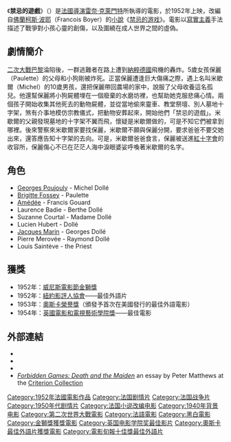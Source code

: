 {{missing information|制作、评价|time=2019-03-27T12:43:54+00:00}}
{{refimprove|time=2019-03-27T12:43:54+00:00}}
{{NoteTA
|G1=Movie
|G2=Show
}}
{{About|法国电影|[[ALI_PROJECT|ALI PROJECT]]的单曲|被禁止的游戏 (单曲)}}
{{Infobox_Film
| name           = 禁忌的遊戲
| image          = Jeux_interdits.jpg
| caption        =
| imdb_id        = 0043686
| director       = [[雷奈·克萊門特|雷奈·克萊門特]]
| writer         = [[Jean_Aurenche|Jean Aurenche]] <br>Pierre Bost<br>François Boyer
| starring       = [[Georges_Poujouly|Georges Poujouly]]<br>[[Brigitte_Fossey|Brigitte Fossey]]<br>[[Amédée|Amédée]]
| producer       = [[Robert_Dorfmann|Robert Dorfmann]]
| music          = [[Narciso_Yepes|Narciso Yepes]]
| cinematography = [[Robert_Juillard|Robert Juillard]]
| studio         = Silver Films
| distributor    =
| released       = {{flagicon|France}} 1952年5月9日 <br>{{flagicon|USA}} 1952年12月8日
| runtime        = 86 分钟
| amg_id         = 1:18162
| language       = [[法語|法語]]
| cn_name       = 禁忌游戏
| hk_name       = 禁止的遊戲
| tw_name       = 禁忌的遊戲
}}
《'''禁忌的遊戲'''》（{{lang-fr|Jeux interdits}}）是[[法國|法國]][[導演|導演]][[雷奈·克萊門特|雷奈·克萊門特]]所執導的電影，於1952年上映，改編自[[佛蘭柯斯·波耶|佛蘭柯斯·波耶]]（Francois Boyer）的[[小說|小說]]《[[禁忌的游戏_(小说)|禁忌的游戏]]》。電影以[[寫實主義|寫實主義]]手法描述了戰爭對小孩心靈的創傷，以及圍繞在成人世界之間的虛偽。

==劇情簡介==
[[二次大戰|二次大戰]][[巴黎|巴黎]]淪陷後，一群逃難者在路上遭到[[納粹德國|納粹德國]]飛機的轟炸。5歲女孩保麗（Paulette）的父母和小狗剛被炸死。正當保麗遭逢巨大傷痛之際，遇上名叫米歇爾（Michel）的10歲男孩，還把保麗帶回農場的家中，說服了父母收養這名孤兒。他還幫保麗將小狗屍體埋在一個廢棄的水磨坊裡，也幫助她克服悲痛心情。兩個孩子開始收集其他死去的動物屍體，並從當地偷來靈車、教堂祭壇、別人墓地十字架，煞有介事地模仿宗教儀式，把動物安葬起來，開始他們「禁忌的遊戲」。米歇爾的父親發現墓地的十字架不翼而飛，懷疑是米歇爾做的，可是不知它們被拿到哪裡。後來警察來米歇爾家要找保麗，米歇爾不願與保麗分開，要求爸爸不要交她出來，還答應告知十字架的去向。可是，米歇爾爸爸食言，保麗被送進[[紅十字會|紅十字會]]的收容所，保麗傷心不已在茫茫人海中淚眼婆娑呼喚著米歇爾的名字。

==角色==
* [[Georges_Poujouly|Georges Poujouly]] - Michel Dollé
* [[Brigitte_Fossey|Brigitte Fossey]] - Paulette
* [[Philippe_de_Chérisey|Amédée]] - Francis Gouard
* Laurence Badie - Berthe Dollé
* Suzanne Courtal - Madame Dollé
* Lucien Hubert - Dollé
* [[Jacques_Marin|Jacques Marin]] - Georges Dollé
* Pierre Merovée - Raymond Dollé
* Louis Saintève - the Priest

==獲獎==
* 1952年：[[金獅獎_(威尼斯電影節)|威尼斯電影節金獅獎]]
* 1952年：[[紐約影評人協會|紐約影評人協會]]——最佳外語片
* 1953年：[[奧斯卡榮譽獎|奧斯卡榮譽獎]]（頒發予首次在美國發行的最佳外語電影）
* 1954年：[[英國電影和電視藝術學院獎|英國電影和電視藝術學院獎]]——最佳電影

==外部連結==
*{{imdb title|id=0043686}}
*{{douban|1421933}}
*{{rotten-tomatoes}}
*[https://www.criterion.com/current/posts/408-forbidden-games-death-and-the-maiden ''Forbidden Games: Death and the Maiden''] {{Wayback|url=https://www.criterion.com/current/posts/408-forbidden-games-death-and-the-maiden |date=20201203084456 }} an essay by Peter Matthews at the [[Criterion_Collection|Criterion Collection]]

{{蓝丝带奖最佳外语片}}
{{電影旬報十佳獎最佳國外影片}}
{{金獅獎得獎作品}}
{{英国电影学院奖最佳影片}}
{{奧斯卡榮譽獎}}
{{奥斯卡最佳外语片奖 (1947–1960)}}
{{DEFAULTSORT:Jeux interdits}}
[[Category:1952年法國電影作品|Category:1952年法國電影作品]]
[[Category:法国剧情片|Category:法国剧情片]]
[[Category:法国战争片|Category:法国战争片]]
[[Category:1950年代剧情片|Category:1950年代剧情片]]
[[Category:法国小说改编电影|Category:法国小说改编电影]]
[[Category:1940年背景电影|Category:1940年背景电影]]
[[Category:第二次世界大戰電影|Category:第二次世界大戰電影]]
[[Category:法語電影|Category:法語電影]]
[[Category:黑白電影|Category:黑白電影]]
[[Category:金獅獎獲獎電影|Category:金獅獎獲獎電影]]
[[Category:英国电影学院奖最佳影片|Category:英国电影学院奖最佳影片]]
[[Category:奧斯卡最佳外語片獲獎電影|Category:奧斯卡最佳外語片獲獎電影]]
[[Category:電影旬報十佳獎最佳外語片|Category:電影旬報十佳獎最佳外語片]]